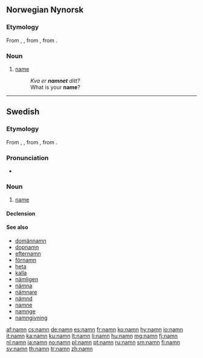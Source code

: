 {{also|nämn}}
==Norwegian Nynorsk==

===Etymology===
From {{etyl|non|nn}} {{term|namn|lang=non}}, {{term|nafn|lang=non}}, from {{etyl|gem-pro|nn}} {{term/t|gem-pro|*namô}}, from {{etyl|ine-pro|nn}} {{term/t|ine-pro|*h₁nḗh₃mn̥}}.

===Noun===
{{nn-noun-n1}}

# [[name]]
#: ''Kva er '''namnet''' ditt?''
#: What is your '''name'''?

----

==Swedish==

===Etymology===
From {{etyl|non|sv}} {{term|namn|lang=sv}}, {{term|nafn|lang=non}}, from {{etyl|gem-pro|sv}} {{term/t|gem-pro|*namô}}, from {{etyl|ine-pro|sv}} {{term/t|ine-pro|*h₁nḗh₃mn̥}}.

===Pronunciation===
* {{audio|Sv-namn.ogg|audio}}

===Noun===
{{sv-noun|n}}

# [[name]]

====Declension====
{{sv-noun-n-zero}}

====See also====
* [[domännamn]]
* [[dopnamn]]
* [[efternamn]]
* [[förnamn]]
* [[heta]]
* [[kalla]]
* [[nämligen]]
* [[nämna]]
* [[nämnare]]
* [[nämnd]]
* [[namne]]
* [[namnge]]
* [[namngivning]]

[[af:namn]]
[[cs:namn]]
[[de:namn]]
[[es:namn]]
[[fr:namn]]
[[ko:namn]]
[[hy:namn]]
[[io:namn]]
[[it:namn]]
[[ka:namn]]
[[ku:namn]]
[[lt:namn]]
[[li:namn]]
[[hu:namn]]
[[mg:namn]]
[[fj:namn]]
[[nl:namn]]
[[ja:namn]]
[[no:namn]]
[[pl:namn]]
[[pt:namn]]
[[ru:namn]]
[[sm:namn]]
[[fi:namn]]
[[sv:namn]]
[[th:namn]]
[[tr:namn]]
[[zh:namn]]